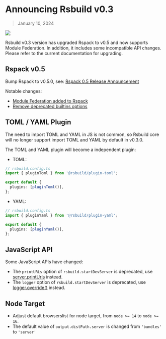 # Announcing Rsbuild v0.3

> January 10, 2024

![](https://lf3-static.bytednsdoc.com/obj/eden-cn/rjhwzy/ljhwZthlaukjlkulzlp/rsbuild/Rsbuild-release-0-3.png)

Rsbuild v0.3 version has upgraded Rspack to v0.5 and now supports Module Federation. In addition, it includes some incompatible API changes. Please refer to the current documentation for upgrading.

## Rspack v0.5

Bump Rspack to v0.5.0, see: [Rspack 0.5 Release Announcement](https://rspack.dev/blog/announcing-0.5)

Notable changes:

- [Module Federation added to Rspack](https://rspack.dev/blog/module-federation-added-to-rspack.html)
- [Remove deprecated builtins options](https://rspack.dev/blog/announcing-0.5#make-swchelpers-and-react-refresh-as-peerdependencies)

## TOML / YAML Plugin

The need to import TOML and YAML in JS is not common, so Rsbuild core will no longer support import TOML and YAML by default in v0.3.0.

The TOML and YAML plugin will become a independent plugin:

- TOML:

```ts
// rsbuild.config.ts
import { pluginToml } from '@rsbuild/plugin-toml';

export default {
  plugins: [pluginToml()],
};
```

- YAML:

```ts
// rsbuild.config.ts
import { pluginYaml } from '@rsbuild/plugin-yaml';

export default {
  plugins: [pluginYaml()],
};
```

## JavaScript API

Some JavaScript APIs have changed:

- The `printURLs` option of `rsbuild.startDevServer` is deprecated, use [server.printUrls](/config/server/print-urls) instead.
- The `logger` option of `rsbuild.startDevServer` is deprecated, use [logger.override()](/api/javascript-api/core#logger) instead.

## Node Target

- Adjust default browserslist for node target, from `node >= 14` to `node >= 16`.
- The default value of `output.distPath.server` is changed from `'bundles'` to `'server'`
